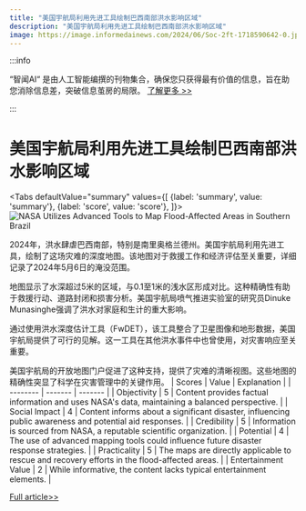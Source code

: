 ```yaml
---
title: "美国宇航局利用先进工具绘制巴西南部洪水影响区域"
description: "美国宇航局利用先进工具绘制巴西南部洪水影响区域"
image: https://image.informedainews.com/2024/06/Soc-2ft-1718590642-0.jpg
---
```



:::info

“智闻AI“ 是由人工智能编撰的刊物集合，确保您只获得最有价值的信息，旨在助您消除信息差，突破信息茧房的局限。  [了解更多 >>](/)

:::

# 美国宇航局利用先进工具绘制巴西南部洪水影响区域


<Tabs
	defaultValue="summary"
	values={[
	{label: 'summary', value: 'summary'},
	{label: 'score', value: 'score'},
]}>
<TabItem value="summary">
<img
  src="https://image.informedainews.com/2024/06/Soc-2ft-1718590642-0.jpg"
  alt="NASA Utilizes Advanced Tools to Map Flood-Affected Areas in Southern Brazil"
/>



2024年，洪水肆虐巴西南部，特别是南里奥格兰德州。美国宇航局利用先进工具，绘制了这场灾难的深度地图。该地图对于救援工作和经济评估至关重要，详细记录了2024年5月6日的淹没范围。

地图显示了水深超过5米的区域，与0.1至1米的浅水区形成对比。这种精确性有助于救援行动、道路封闭和损害分析。美国宇航局喷气推进实验室的研究员Dinuke Munasinghe强调了洪水对家庭和生计的重大影响。

通过使用洪水深度估计工具（FwDET），该工具整合了卫星图像和地形数据，美国宇航局提供了可行的见解。这一工具在其他洪水事件中也曾使用，对灾害响应至关重要。

美国宇航局的开放地图门户促进了这种支持，提供了灾难的清晰视图。这些地图的精确性突显了科学在灾害管理中的关键作用。
</TabItem>
<TabItem value="score">
	| Scores     | Value   | Explanation |
	| -------- | ------- | ------- |
	| Objectivity  | 5    | Content provides factual information and uses NASA's data, maintaining a balanced perspective.    |
	| Social Impact | 4     | Content informs about a significant disaster, influencing public awareness and potential aid responses.    |
	| Credibility    | 5    | Information is sourced from NASA, a reputable scientific organization.    |
	| Potential    | 4    | The use of advanced mapping tools could influence future disaster response strategies.    |
	| Practicality    | 5    | The maps are directly applicable to rescue and recovery efforts in the flood-affected areas.    |
	| Entertainment Value    | 2    | While informative, the content lacks typical entertainment elements.    |
</TabItem>
</Tabs>

[Full article>>](https://www.cnbeta.com.tw/articles/science/1434975.htm)
